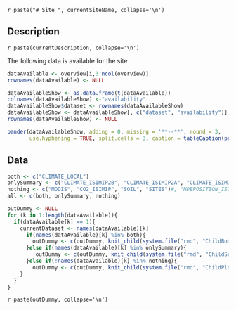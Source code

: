`r paste("# Site ", currentSiteName, collapse='\n')`


## Description

`r paste(currentDescription, collapse='\n')`

The following data is available for the site
```r
dataAvailable <- overview[i,3:ncol(overview)]
rownames(dataAvailable) <- NULL

dataAvailableShow <- as.data.frame(t(dataAvailable))
colnames(dataAvailableShow) <-"availability"
dataAvailableShow$dataset <- rownames(dataAvailableShow)
dataAvailableShow <- dataAvailableShow[, c("dataset", "availability")]
rownames(dataAvailableShow) <- NULL

pander(dataAvailableShow, adding = 0, missing = '**--**', round = 3,
       use.hyphening = TRUE, split.cells = 3, caption = tableCaption(paste("Available data for ", currentSiteName, sep="")))

```

## Data

```r
both <- c("CLIMATE_LOCAL")
onlySummary <- c("CLIMATE_ISIMIP2B", "CLIMATE_ISIMIP2A", "CLIMATE_ISIMIPFT", "CLIMATE_ISIMIP2BLBC")
nothing <- c("MODIS", "CO2_ISIMIP", "SOIL", "SITES")#, "NDEPOSITION_ISIMIP2B")
all <- c(both, onlySummary, nothing)

outDummy <- NULL
for (k in 1:length(dataAvailable)){
  if(dataAvailable[k] == 1){
    currentDataset <- names(dataAvailable)[k] 
      if(names(dataAvailable)[k] %in% both){
        outDummy <- c(outDummy, knit_child(system.file("rmd", "ChildBoth.Rmd", package = "ProfoundData")))
      }else if(names(dataAvailable)[k] %in% onlySummary){
         outDummy <- c(outDummy, knit_child(system.file("rmd", "ChildSummary.Rmd", package = "ProfoundData")))
      }else if(!names(dataAvailable)[k] %in% nothing){
        outDummy <- c(outDummy, knit_child(system.file("rmd", "ChildPlot.Rmd", package = "ProfoundData")))
    }
  }
}
```

`r paste(outDummy, collapse='\n')`
